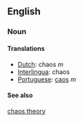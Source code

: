 == English ==
=== Noun ===
==== Translations ====
*[[Dutch]]: chaos ''m''
*[[Interlingua]]: chaos
*[[Portuguese]]: [[caos]] ''m''
==== See also ====
[[chaos theory]]